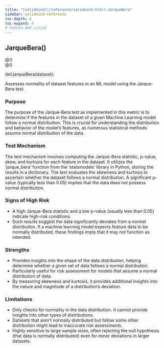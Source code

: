 ```yaml
---
title: "[validmind](/reference/validmind.html).JarqueBera"
sidebar: validmind-reference
toc-depth: 4
toc-expand: 4
# module.qmd.jinja2
---
```


<!-- function.qmd.jinja2 -->

## JarqueBera[()]{.muted}

<!-- signatures.jinja2 -->

::: {.signature}

<div class="decorator">@<!-- types.jinja2 - format_type --><!-- types.jinja2 - format_type --><!-- types.jinja2 - format_type --><span class="n"></span><span class="p">(</span><span class="p">)</span></div><div class="decorator">@<!-- types.jinja2 - format_type --><!-- types.jinja2 - format_type --><!-- types.jinja2 - format_type --><span class="n"></span><span class="p">(</span><span class="p">)</span></div>
<span class="kw">def</span><span class="name">JarqueBera</span>(<span class="param"><span class="n">dataset</span></span>):

:::

<!-- docstring.jinja2 -->

Assesses normality of dataset features in an ML model using the Jarque-Bera test.

### Purpose

The purpose of the Jarque-Bera test as implemented in this metric is to determine if the features in the dataset of a given Machine Learning model follow a normal distribution. This is crucial for understanding the distribution and behavior of the model's features, as numerous statistical methods assume normal distribution of the data.

### Test Mechanism

The test mechanism involves computing the Jarque-Bera statistic, p-value, skew, and kurtosis for each feature in the dataset. It utilizes the 'jarque_bera' function from the 'statsmodels' library in Python, storing the results in a dictionary. The test evaluates the skewness and kurtosis to ascertain whether the dataset follows a normal distribution. A significant p-value (typically less than 0.05) implies that the data does not possess normal distribution.

### Signs of High Risk

- A high Jarque-Bera statistic and a low p-value (usually less than 0.05) indicate high-risk conditions.
- Such results suggest the data significantly deviates from a normal distribution. If a machine learning model expects feature data to be normally distributed, these findings imply that it may not function as intended.

### Strengths

- Provides insights into the shape of the data distribution, helping determine whether a given set of data follows a normal distribution.
- Particularly useful for risk assessment for models that assume a normal distribution of data.
- By measuring skewness and kurtosis, it provides additional insights into the nature and magnitude of a distribution's deviation.

### Limitations

- Only checks for normality in the data distribution. It cannot provide insights into other types of distributions.
- Datasets that aren't normally distributed but follow some other distribution might lead to inaccurate risk assessments.
- Highly sensitive to large sample sizes, often rejecting the null hypothesis (that data is normally distributed) even for minor deviations in larger datasets.
